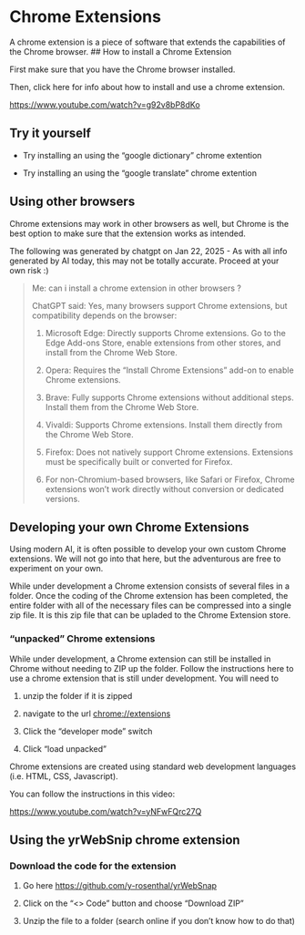 # Chrome Extensions

A <yrDef>chrome extension</yrDef> is a piece of software that extends 
the capabilities of the Chrome browser.
## How to install a Chrome Extension

First make sure that you have the Chrome browser installed. 

Then, click here for info about how to install and use a chrome extension.

<https://www.youtube.com/watch?v=g92v8bP8dKo>

## Try it yourself

* Try installing an using the "google dictionary" chrome extention

* Try installing an using the "google translate" chrome extention

## Using other browsers

Chrome extensions may work in other
browsers as well, but Chrome is the best option to make sure that the extension
works as intended. 

The following was generated by chatgpt on Jan 22, 2025 - As with all info
generated by AI today, this may not be totally accurate. Proceed at your 
own risk :)

<blockquote>
<yrLlm date="Jan 22, 2025" url="https://chatgpt.com/c/679126a0-d258-800b-8e33-316bb37b7e97">
Me:
can i install a chrome extension in other browsers ?

ChatGPT said:
Yes, many browsers support Chrome extensions, but compatibility depends on the browser:

1. Microsoft Edge: Directly supports Chrome extensions. Go to the Edge Add-ons Store, enable extensions from other stores, and install from the Chrome Web Store.

2. Opera: Requires the "Install Chrome Extensions" add-on to enable Chrome extensions.

3. Brave: Fully supports Chrome extensions without additional steps. Install them from the Chrome Web Store.

4. Vivaldi: Supports Chrome extensions. Install them directly from the Chrome Web Store.

5. Firefox: Does not natively support Chrome extensions. Extensions must be specifically built or converted for Firefox.

6. For non-Chromium-based browsers, like Safari or Firefox, Chrome extensions won't work directly without conversion or dedicated versions.
</yrLlm>
</blockquote>

## Developing your own Chrome Extensions

Using modern AI, it is often possible to develop your own custom Chrome 
extensions. We will not go into that here, but the adventurous are free to 
experiment on your own. 

While under development a Chrome extension consists of several files in a 
folder. Once the coding of the Chrome extension has been completed, the entire
folder with all of the necessary files can be compressed into a single zip
file. It is this zip file that can be upladed to the Chrome Extension store.

### "unpacked" Chrome extensions 

While under development, a Chrome extension can still be installed in Chrome
without needing to ZIP up the folder. Follow the instructions here
to use a chrome extension that is still under development. You will need to 

1. unzip the folder if it is zipped

2. navigate to the url  <chrome://extensions>

3. Click the "developer mode" switch

4. Click "load unpacked"

Chrome extensions are created using standard web development languages
(i.e. HTML, CSS, Javascript). 

You can follow the instructions in this video:


<https://www.youtube.com/watch?v=yNFwFQrc27Q>


## Using the yrWebSnip chrome extension

### Download the code for the extension

1. Go here <https://github.com/y-rosenthal/yrWebSnap>

2. Click on the "<> Code" button and choose "Download ZIP"

3. Unzip the file to a folder (search online if you don't know how to do that)





